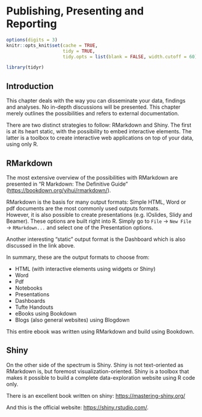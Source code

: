 # Publishing, Presenting and Reporting {#publish}


```r
options(digits = 3)
knitr::opts_knit$set(cache = TRUE,
                     tidy = TRUE,
                     tidy.opts = list(blank = FALSE, width.cutoff = 60))

library(tidyr)
```

## Introduction

This chapter deals with the way you can disseminate your data, findings and analyses.
No in-depth discussions will be presented. This chapter merely outlines the possibilities and refers to external documentation.

There are two distinct strategies to follow: RMarkdown and Shiny. The first is at its heart static, with the possibility to embed interactive elements. The latter is a toolbox to create interactive web applications on top of your data, using only R.


## RMarkdown  

The most extensive overview of the possibilities with RMarkdown are presented in "R Markdown: The Definitive Guide" ([https://bookdown.org/yihui/rmarkdown/](https://bookdown.org/yihui/rmarkdown/)).


RMarkdown is the basis for many output formats: Simple HTML, Word or pdf documents are the most commonly used outputs formats.  
However, it is also possible to create presentations (e.g. IOslides, Slidy and Beamer). These options are built right into R. Simply go to `File` &rarr; `New File` &rarr; `RMarkdown...` and select one of the Presentation options.

Another interesting "static" output format is the Dashboard which is also discussed in the link above.

In summary, these are the output formats to choose from:

- HTML (with interactive elements using widgets or Shiny)
- Word
- Pdf
- Notebooks
- Presentations
- Dashboards
- Tufte Handouts
- eBooks using Bookdown 
- Blogs (also general websites) using Blogdown

This entire ebook was written using RMarkdown and build using Bookdown.

## Shiny  

On the other side of the spectrum is Shiny. Shiny is not text-oriented as RMarkdown is, but foremost visualization-oriented. Shiny is a toolbox that makes it possible to build a complete data-exploration website using R code only.

There is an excellent book written on shiny: [https://mastering-shiny.org/](https://mastering-shiny.org/)

And this is the official website: [https://shiny.rstudio.com/](https://shiny.rstudio.com/).

